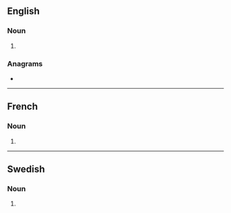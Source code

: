 ==English==

===Noun===
{{head|en|noun form}}

# {{plural of|filmer|lang=en}}

===Anagrams===
* {{anagrams|en|a=efilmrs|refilms}}

----

==French==

===Noun===
{{head|fr|noun plural form|g=?}}

# {{plural of|filmer|lang=fr}}

----

==Swedish==

===Noun===
{{head|sv|noun form}}

# {{sv-noun-form-indef-gen-pl|film}}